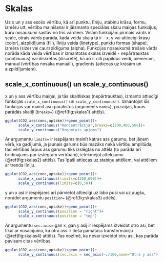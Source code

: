 # Skalas

Uz x un y ass esošo vērtību, kā arī punktu, līniju, stabiņu krāsu, formu, izmēru utt. vērtību mainīšanai ir jāizmanto speciālas skalu maiņas funkcijus, kuru nosaukumi sastāv no trīs vārdiem. Visām funkcijām pirmais vārds ir scale, otrais vārds parāda, kāda veida skala tā ir - x, y vai attiecīgi krāsu (color), aizpildījuma (fill), līniju veida (linetype), punktu formas (shape), izmēra (size) vai caurspīdīguma (alpha). Funkcijas nosaukumā trešais vārds norāda kāda veida vērtības ir izmantotas skalas izveidē - nepārtrauktas (continuous) vai diskrētas (discrete), kā arī ir citi papildus veidi, piemēram, manual (vērtības nosaka manuāli), gradients (attiecas uz krāsām un aizpildījumiem).

## scale_x_continuous() un scale_y_continuous()

x un y ass vērtību maiņai, ja tās skaitliskas (nepārtrauktas), izmanto attiecīgi funkcijas `scale_x_continuous()` un `scale_y_continuous()`. Izmantojot šīs funkcijas var mainīt asu parakstus (arguments `name=`), pozīcijas, kurās parādās skaitļi (`breaks=`) (\@ref(fig:skalas1) attēls).

```r
ggplot(CO2,aes(conc,uptake))+geom_point()+
      scale_x_continuous("Koncentrācija",breaks=c(200,400,500))+
      scale_y_continuous("Uzņemtais apjoms")
```

Ar argumentu `limits=` ir iespējams mainīt katras ass garumu, bet jāņem vērā, ka gadījumā, ja jaunais garums būs mazāks nekā vērtību amplitūda, tad vērtības ārpus ass garumu tiks izslēgtas no attēla (to parāda arī brīdinājums par izslēgtām vērtībām), ietekmējot attēlojumu (\@ref(fig:skalas2) attēls). Tas īpaši attiecas uz stabiņu attēliem, vai attēliem ar trenda līniju.

```r
ggplot(CO2,aes(conc,uptake))+geom_point()+
      scale_x_continuous(limits=c(200,600))+
      scale_y_continuous(limits=c(0,50))
```

y un x asi ir iespējams arī pārvietot attiecīgi uz labo pusi vai uz augšu, norādot argumentu `position=` (\@ref(fig:skalas3) attēls).

```r
ggplot(CO2,aes(conc,uptake))+geom_point()+
      scale_y_continuous(position = "right")+
      scale_x_continuous(position = "top")
```

Ar argumentu `sec.axis=` gan x, gan y asij ir iespējams izveidot otro asi, bet tikai ar nosacījumu, ka otrā ass ir tieša pamatass transformāciju (\@ref(fig:skalas4) attēls). Tas nozīmē, ka nevar izveidot otru asi, kas parāda pavisam citas vērtības.

```r
ggplot(CO2,aes(conc,uptake))+geom_point()+
      scale_y_continuous(sec.axis = sec_axis(~./100,name="Otrā y ass"))
```

<!-- ## scale_x_discrete() un scale_y_discrete() -->

<!-- ## scale_colour_...() -->

<!-- ## scale_fill_...() -->

<!-- ## scale_alpha_...() -->

<!-- ## scale_linetype_...() -->

<!-- ## scale_shape_...() -->

<!-- ## scale_size_...() -->





